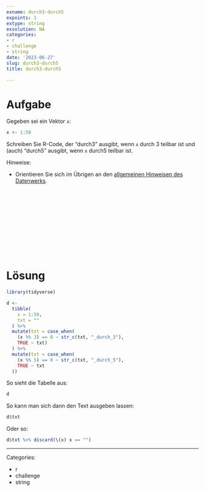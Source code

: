 ```yaml
---
exname: durch3-durch5
expoints: 1
extype: string
exsolution: NA
categories:
- r
- challenge
- string
date: '2023-06-27'
slug: durch3-durch5
title: durch3-durch5

---
```





# Aufgabe

Gegeben sei ein Vektor `x`:

```r
x <- 1:50
```

Schreiben Sie R-Code, der "durch3" ausgibt, wenn `x` durch 3 teilbar ist und (auch) "durch5" ausgibt, wenn `x` durch5 teilbar ist.

Hinweise:

- Orientieren Sie sich im Übrigen an den [allgemeinen Hinweisen des Datenwerks](https://datenwerk.netlify.app/hinweise).





</br>
</br>
</br>
</br>
</br>
</br>
</br>
</br>
</br>
</br>

# Lösung


```r
library(tidyverse)
```


```r
d <-
  tibble(
    x = 1:50,
    txt = ""
  ) %>% 
  mutate(txt = case_when(
    (x %% 3) == 0 ~ str_c(txt, "_durch_3"),
    TRUE ~ txt)
  ) %>% 
  mutate(txt = case_when(
    (x %% 5) == 0 ~ str_c(txt, "_durch_5"),
    TRUE ~ txt
  ))
```

So sieht die Tabelle aus:

```r
d
```


So kann man sich dann den Text ausgeben lassen:

```r
d$txt
```

Oder so:

```r
d$txt %>% discard(\(x) x == "")
```





---

Categories: 

- r
- challenge
- string

